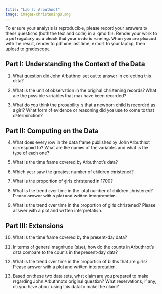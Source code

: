 ```yaml
---
title: "Lab 2: Arbuthnot"
image: images/christenings.png
---
```


<!-- [[Discuss]{.btn .btn-primary}](https://app.perusall.com) -->

To ensure your analysis is reproducible, please record your answers to these questions (both the text and code) in a .qmd file. Render your work to a pdf regularly as a check that your code is running. When you are pleased with the result, render to pdf one last time, export to your laptop, then upload to gradescope.

## Part I: Understanding the Context of the Data

1. What question did John Arbuthnot set out to answer in collecting this data?

2. What is the unit of observation in the original christening records? What are the possible variables that may have been recorded?

3. What do you think the probability is that a newborn child is recorded as a girl? What form of evidence or reasoning did you use to come to that determination?

## Part II: Computing on the Data

4. What does every row in the data frame published by John Arbuthnot correspond to? What are the names of the variables and what is the type of each one?

5. What is the time frame covered by Arbuthnot's data?

6. Which year saw the greatest number of children christened?

7. What is the proportion of girls christened in 1700?

8. What is the trend over time in the total number of children christened? Please answer with a plot and written interpretation.

9. What is the trend over time in the proportion of girls christened? Please answer with a plot and written interpretation.

## Part III: Extensions

10. What is the time frame covered by the present-day data?

12. In terms of general magnitude (size), how do the counts in Arbuthnot's data compare to the counts in the present-day data?

13. What is the trend over time in the proportion of births that are girls? Please answer with a plot and written interpretation.

14. Based on these two data sets, what claim are you prepared to make regarding John Arbuthnot's original question? What reservations, if any, do you have about using this data to make the claim?

